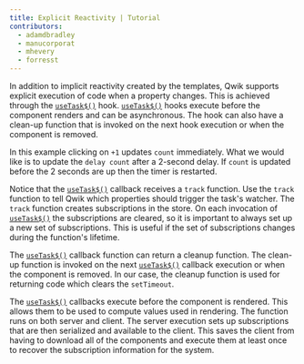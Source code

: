 ```yaml
---
title: Explicit Reactivity | Tutorial
contributors:
  - adamdbradley
  - manucorporat
  - mhevery
  - forresst
---
```


In addition to implicit reactivity created by the templates, Qwik supports explicit execution of code when a property changes. This is achieved through the [`useTask$()`](</docs/(qwik)/components/tasks/index.mdx#usetask>) hook. [`useTask$()`](</docs/(qwik)/components/tasks/index.mdx#usetask>) hooks execute before the component renders and can be asynchronous. The hook can also have a clean-up function that is invoked on the next hook execution or when the component is removed.

In this example clicking on `+1` updates `count` immediately. What we would like is to update the `delay count` after a 2-second delay. If `count` is updated before the 2 seconds are up then the timer is restarted.

Notice that the [`useTask$()`](</docs/(qwik)/components/tasks/index.mdx#usetask>) callback receives a `track` function. Use the `track` function to tell Qwik which properties should trigger the task's watcher. The `track` function creates subscriptions in the store. On each invocation of [`useTask$()`](</docs/(qwik)/components/tasks/index.mdx#usetask>) the subscriptions are cleared, so it is important to always set up a new set of subscriptions. This is useful if the set of subscriptions changes during the function's lifetime.

The [`useTask$()`](</docs/(qwik)/components/tasks/index.mdx#usetask>) callback function can return a cleanup function. The clean-up function is invoked on the next [`useTask$()`](</docs/(qwik)/components/tasks/index.mdx#usetask>) callback execution or when the component is removed. In our case, the cleanup function is used for returning code which clears the `setTimeout`.

The [`useTask$()`](</docs/(qwik)/components/tasks/index.mdx#usetask>) callbacks execute before the component is rendered. This allows them to be used to compute values used in rendering. The function runs on both server and client. The server execution sets up subscriptions that are then serialized and available to the client. This saves the client from having to download all of the components and execute them at least once to recover the subscription information for the system.
